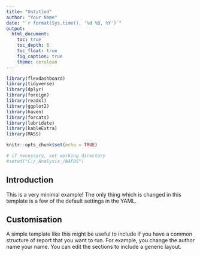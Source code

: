 ```yaml
---
title: "Untitled"
author: "Your Name"
date: "`r format(Sys.time(), '%d %B, %Y')`"
output:
  html_document:
    toc: true
    toc_depth: 6
    toc_float: true
    fig_caption: true
    theme: cerulean
---
```


```r
library(flexdashboard)
library(tidyverse)
library(dplyr)
library(foreign)
library(readxl)
library(ggplot2)
library(haven)
library(forcats)
library(lubridate)
library(kableExtra)
library(MASS)

knitr::opts_chunk$set(echo = TRUE)

# if necessary, set working directory
#setwd("C:/_Analysis_/NAFDS")
```

## Introduction

This is a very minimal example! The only thing which is changed in this template is a few of the default settings in the YAML. 

## Customisation

A simple template like this might be useful to include if you have a common structure of report that you want to run. For example, you change the author name your name. You can edit the sections to include a generic layout.
